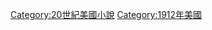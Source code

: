 {{Year by category
|m=1
|c=9
|d=1
|y=2
|cat=美國小說
|sortkey=小說
|parent=
|subcat=1912年小說
}}

[[Category:20世紀美國小說|Category:20世紀美國小說]]
[[Category:1912年美國|Category:1912年美國]]